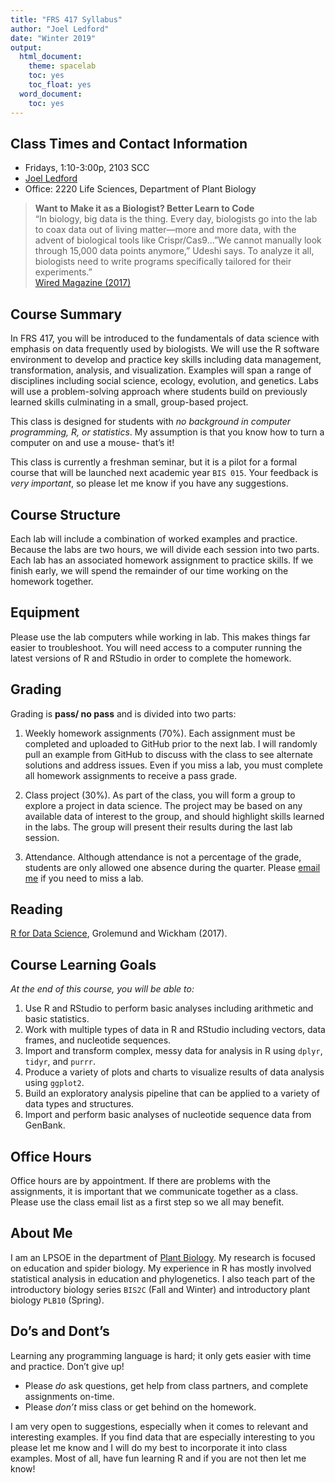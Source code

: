 ```yaml
---
title: "FRS 417 Syllabus"
author: "Joel Ledford"
date: "Winter 2019"
output:
  html_document:
    theme: spacelab
    toc: yes
    toc_float: yes
  word_document:
    toc: yes
---    
```


## Class Times and Contact Information
+ Fridays, 1:10-3:00p, 2103 SCC
+ [Joel Ledford](mailto:jmledford@ucdavis.edu)
+ Office: 2220 Life Sciences, Department of Plant Biology

> **Want to Make it as a Biologist? Better Learn to Code**  
> "In biology, big data is the thing. Every day, biologists go into the lab to coax data out of living matter—more and more data, with the advent of biological tools like Crispr/Cas9..."We cannot manually look through 15,000 data points anymore," Udeshi says. To analyze it all, biologists need to write programs specifically tailored for their experiments."  
> [Wired Magazine (2017)](https://www.wired.com/2017/03/biologists-teaching-code-survive/)

## Course Summary
In FRS 417, you will be introduced to the fundamentals of data science with emphasis on data frequently used by biologists. We will use the R software environment to develop and practice key skills including data management, transformation, analysis, and visualization. Examples will span a range of disciplines including social science, ecology, evolution, and genetics. Labs will use a problem-solving approach where students build on previously learned skills culminating in a small, group-based project. 

This class is designed for students with *no background in computer programming, R, or statistics*. My assumption is that you know how to turn a computer on and use a mouse- that's it!  

This class is currently a freshman seminar, but it is a pilot for a formal course that will be launched next academic year `BIS 015`. Your feedback is *very important*, so please let me know if you have any suggestions.  

## Course Structure
Each lab will include a combination of worked examples and practice. Because the labs are two hours, we will divide each session into two parts. Each lab has an associated homework assignment to practice skills. If we finish early, we will spend the remainder of our time working on the homework together.  

## Equipment
Please use the lab computers while working in lab. This makes things far easier to troubleshoot. You will need access to a computer running the latest versions of R and RStudio in order to complete the homework.  

## Grading
Grading is **pass/ no pass** and is divided into two parts:  

1. Weekly homework assignments (70%). Each assignment must be completed and uploaded to GitHub prior to the next lab. I will randomly pull an example from GitHub to discuss with the class to see alternate solutions and address issues. Even if you miss a lab, you must complete all homework assignments to receive a pass grade.  

2. Class project (30%). As part of the class, you will form a group to explore a project in data science. The project may be based on any available data of interest to the group, and should highlight skills learned in the labs. The group will present their results during the last lab session.

3. Attendance. Although attendance is not a percentage of the grade, students are only allowed one absence during the quarter. Please [email me](mailto:jmledford@ucdavis.edu) if you need to miss a lab.

## Reading
[R for Data Science](https://r4ds.had.co.nz/), Grolemund and Wickham (2017).  

## Course Learning Goals
*At the end of this course, you will be able to:*  

1. Use R and RStudio to perform basic analyses including arithmetic and basic statistics.  
2. Work with multiple types of data in R and RStudio including vectors, data frames, and nucleotide sequences.  
3. Import and transform complex, messy data for analysis in R using `dplyr`, `tidyr`, and `purrr`.  
4. Produce a variety of plots and charts to visualize results of data analysis using `ggplot2`.  
5. Build an exploratory analysis pipeline that can be applied to a variety of data types and structures.  
6. Import and perform basic analyses of nucleotide sequence data from GenBank.  

## Office Hours
Office hours are by appointment. If there are problems with the assignments, it is important that we communicate together as a class. Please use the class email list as a first step so we all may benefit.

## About Me
I am an LPSOE in the department of [Plant Biology](http://www-plb.ucdavis.edu/). My research is focused on education and spider biology. My experience in R has mostly involved statistical analysis in education and phylogenetics. I also teach part of the introductory biology series `BIS2C` (Fall and Winter) and introductory plant biology `PLB10` (Spring).

## Do's and Dont's
Learning any programming language is hard; it only gets easier with time and practice. Don't give up!  

+ Please *do* ask questions, get help from class partners, and complete assignments on-time.  
+ Please *don't* miss class or get behind on the homework.

I am very open to suggestions, especially when it comes to relevant and interesting examples. If you find data that are especially interesting to you please let me know and I will do my best to incorporate it into class examples. Most of all, have fun learning R and if you are not then let me know!  